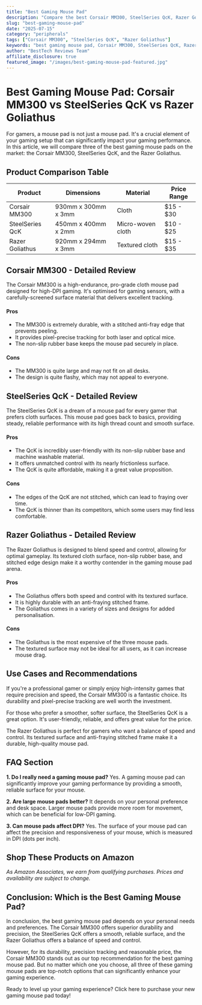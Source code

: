 ```yaml
---
title: "Best Gaming Mouse Pad"
description: "Compare the best Corsair MM300, SteelSeries QcK, Razer Goliathus and more. Find the perfect peripherals with our detailed reviews and recommendations."
slug: "best-gaming-mouse-pad"
date: "2025-07-15"
category: "peripherals"
tags: ["Corsair MM300", "SteelSeries QcK", "Razer Goliathus"]
keywords: "best gaming mouse pad, Corsair MM300, SteelSeries QcK, Razer Goliathus"
author: "BestTech Reviews Team"
affiliate_disclosure: true
featured_image: "/images/best-gaming-mouse-pad-featured.jpg"
---
```


# Best Gaming Mouse Pad: <ProductLink productName="Corsair MM300">Corsair MM300</ProductLink> vs SteelSeries QcK vs Razer Goliathus

For gamers, a mouse pad is not just a mouse pad. It's a crucial element of your gaming setup that can significantly impact your gaming performance. In this article, we will compare three of the best gaming mouse pads on the market: the <ProductLink productName="Corsair MM300">Corsair MM300</ProductLink>, SteelSeries QcK, and the Razer Goliathus. 

## Product Comparison Table

| Product | Dimensions | Material | Price Range |
|---------|------------|----------|-------------|
| <ProductLink productName="Corsair MM300">Corsair MM300</ProductLink> | 930mm x 300mm x 3mm | Cloth | $15 - $30 |
| SteelSeries QcK | 450mm x 400mm x 2mm | Micro-woven cloth | $10 - $25|
| Razer Goliathus | 920mm x 294mm x 3mm | Textured cloth | $15 - $35 |

## <ProductLink productName="Corsair MM300">Corsair MM300</ProductLink> - Detailed Review

The <ProductLink productName="Corsair MM300">Corsair MM300</ProductLink> is a high-endurance, pro-grade cloth mouse pad designed for high-DPI gaming. It's optimised for gaming sensors, with a carefully-screened surface material that delivers excellent tracking.

#### Pros
- The MM300 is extremely durable, with a stitched anti-fray edge that prevents peeling.
- It provides pixel-precise tracking for both laser and optical mice.
- The non-slip rubber base keeps the mouse pad securely in place.

#### Cons
- The MM300 is quite large and may not fit on all desks.
- The design is quite flashy, which may not appeal to everyone.

## <ProductLink productName="SteelSeries QcK">SteelSeries QcK</ProductLink> - Detailed Review

The <ProductLink productName="SteelSeries QcK">SteelSeries QcK</ProductLink> is a dream of a mouse pad for every gamer that prefers cloth surfaces. This mouse pad goes back to basics, providing steady, reliable performance with its high thread count and smooth surface.

#### Pros
- The QcK is incredibly user-friendly with its non-slip rubber base and machine washable material.
- It offers unmatched control with its nearly frictionless surface.
- The QcK is quite affordable, making it a great value proposition.

#### Cons
- The edges of the QcK are not stitched, which can lead to fraying over time.
- The QcK is thinner than its competitors, which some users may find less comfortable.

## <ProductLink productName="Razer Goliathus">Razer Goliathus</ProductLink> - Detailed Review

The <ProductLink productName="Razer Goliathus">Razer Goliathus</ProductLink> is designed to blend speed and control, allowing for optimal gameplay. Its textured cloth surface, non-slip rubber base, and stitched edge design make it a worthy contender in the gaming mouse pad arena.

#### Pros
- The Goliathus offers both speed and control with its textured surface.
- It is highly durable with an anti-fraying stitched frame.
- The Goliathus comes in a variety of sizes and designs for added personalisation.

#### Cons
- The Goliathus is the most expensive of the three mouse pads.
- The textured surface may not be ideal for all users, as it can increase mouse drag.

## Use Cases and Recommendations

If you're a professional gamer or simply enjoy high-intensity games that require precision and speed, the <ProductLink productName="Corsair MM300">Corsair MM300</ProductLink> is a fantastic choice. Its durability and pixel-precise tracking are well worth the investment.

For those who prefer a smoother, softer surface, the <ProductLink productName="SteelSeries QcK">SteelSeries QcK</ProductLink> is a great option. It's user-friendly, reliable, and offers great value for the price.

The <ProductLink productName="Razer Goliathus">Razer Goliathus</ProductLink> is perfect for gamers who want a balance of speed and control. Its textured surface and anti-fraying stitched frame make it a durable, high-quality mouse pad.

## FAQ Section

**1. Do I really need a gaming mouse pad?**
Yes. A gaming mouse pad can significantly improve your gaming performance by providing a smooth, reliable surface for your mouse.

**2. Are large mouse pads better?**
It depends on your personal preference and desk space. Larger mouse pads provide more room for movement, which can be beneficial for low-DPI gaming.

**3. Can mouse pads affect DPI?**
Yes. The surface of your mouse pad can affect the precision and responsiveness of your mouse, which is measured in DPI (dots per inch).


## Shop These Products on Amazon

<div style={{display: "flex", gap: "1rem", flexWrap: "wrap", margin: "2rem 0"}}>
  <AmazonButton productName="Corsair MM300" />
  <AmazonButton productName="SteelSeries QcK" />
  <AmazonButton productName="Razer Goliathus" />
</div>

*As Amazon Associates, we earn from qualifying purchases. Prices and availability are subject to change.*

## Conclusion: Which is the Best Gaming Mouse Pad?

In conclusion, the best gaming mouse pad depends on your personal needs and preferences. The <ProductLink productName="Corsair MM300">Corsair MM300</ProductLink> offers superior durability and precision, the SteelSeries QcK offers a smooth, reliable surface, and the <ProductLink productName="Razer Goliathus">Razer Goliathus</ProductLink> offers a balance of speed and control.

However, for its durability, precision tracking and reasonable price, the <ProductLink productName="Corsair MM300">Corsair MM300</ProductLink> stands out as our top recommendation for the best gaming mouse pad. But no matter which one you choose, all three of these gaming mouse pads are top-notch options that can significantly enhance your gaming experience. 

Ready to level up your gaming experience? Click here to purchase your new gaming mouse pad today!